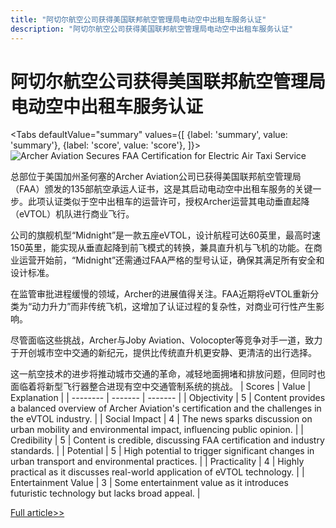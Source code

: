 ```yaml
---
title: "阿切尔航空公司获得美国联邦航空管理局电动空中出租车服务认证"
description: "阿切尔航空公司获得美国联邦航空管理局电动空中出租车服务认证"
---
```



# 阿切尔航空公司获得美国联邦航空管理局电动空中出租车服务认证


<Tabs
	defaultValue="summary"
	values={[
	{label: 'summary', value: 'summary'},
	{label: 'score', value: 'score'},
]}>
<TabItem value="summary">
<img
  src="https://image.informedainews.com/2024/06/07/Ar-MLQ-1717724963-0.jpg"
  alt="Archer Aviation Secures FAA Certification for Electric Air Taxi Service"
/>



总部位于美国加州圣何塞的Archer Aviation公司已获得美国联邦航空管理局（FAA）颁发的135部航空承运人证书，这是其启动电动空中出租车服务的关键一步。此项认证类似于空中出租车的运营许可，授权Archer运营其电动垂直起降（eVTOL）机队进行商业飞行。

公司的旗舰机型“Midnight”是一款五座eVTOL，设计航程可达60英里，最高时速150英里，能实现从垂直起降到前飞模式的转换，兼具直升机与飞机的功能。在商业运营开始前，“Midnight”还需通过FAA严格的型号认证，确保其满足所有安全和设计标准。

在监管审批进程缓慢的领域，Archer的进展值得关注。FAA近期将eVTOL重新分类为“动力升力”而非传统飞机，这增加了认证过程的复杂性，对商业可行性产生影响。

尽管面临这些挑战，Archer与Joby Aviation、Volocopter等竞争对手一道，致力于开创城市空中交通的新纪元，提供比传统直升机更安静、更清洁的出行选择。

这一航空技术的进步将推动城市交通的革命，减轻地面拥堵和排放问题，但同时也面临着将新型飞行器整合进现有空中交通管制系统的挑战。
</TabItem>
<TabItem value="score">
	| Scores     | Value   | Explanation |
	| -------- | ------- | ------- |
	| Objectivity  | 5    | Content provides a balanced overview of Archer Aviation's certification and the challenges in the eVTOL industry.    |
	| Social Impact | 4     | The news sparks discussion on urban mobility and environmental impact, influencing public opinion.    |
	| Credibility    | 5    | Content is credible, discussing FAA certification and industry standards.    |
	| Potential    | 5    | High potential to trigger significant changes in urban transport and environmental practices.    |
	| Practicality    | 4    | Highly practical as it discusses real-world application of eVTOL technology.    |
	| Entertainment Value    | 3    | Some entertainment value as it introduces futuristic technology but lacks broad appeal.    |
</TabItem>
</Tabs>

[Full article>>](https://www.cnbeta.com.tw/articles/tech/1433712.htm)
